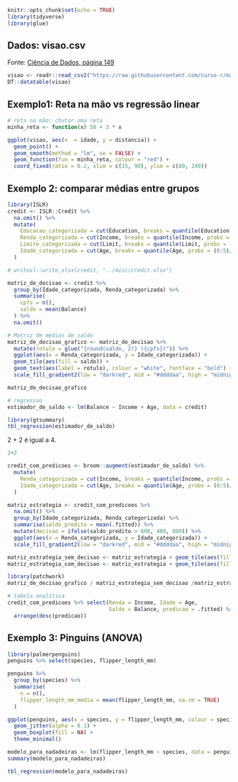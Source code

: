 ```r
knitr::opts_chunk$set(echo = TRUE)
library(tidyverse)
library(glue)
```


## Dados: visao.csv

Fonte: [Ciência de Dados, página 149](https://curso-r.github.io/main-regressao-linear/referencias/Ci%C3%AAncia%20de%20Dados.%20Fundamentos%20e%20Aplica%C3%A7%C3%B5es.%20Vers%C3%A3o%20parcial%20preliminar.%20maio%20Pedro%20A.%20Morettin%20Julio%20M.%20Singer.pdf)

```r
visao <- readr::read_csv2("https://raw.githubusercontent.com/curso-r/main-regressao-linear/master/misc/visao.csv")
DT::datatable(visao)
```

## Exemplo1: Reta na mão vs regressão linear

```r
# reta na mão: chutar uma reta
minha_reta <- function(x) 50 + 3 * x
```

```r
ggplot(visao, aes(x  = idade, y = distancia)) +
  geom_point() + 
  geom_smooth(method = "lm", se = FALSE) +
  geom_function(fun = minha_reta, colour = "red") +
  coord_fixed(ratio = 0.2, xlim = c(15, 90), ylim = c(80, 240))
```

## Exemplo 2: comparar médias entre grupos

```r
library(ISLR)
credit <- ISLR::Credit %>%
  na.omit() %>%
  mutate(
    Educacao_categorizada = cut(Education, breaks = quantile(Education, probs = (0:5)/5)),
    Renda_categorizada = cut(Income, breaks = quantile(Income, probs = (0:5)/5)),
    Limite_categorizada = cut(Limit, breaks = quantile(Limit, probs = (0:5)/5)),
    Idade_categorizada = cut(Age, breaks = quantile(Age, probs = (0:5)/5))
  )

# writexl::write_xlsx(credit, "../misc/credit.xlsx")
```


```r
matriz_de_decisao <- credit %>%
  group_by(Idade_categorizada, Renda_categorizada) %>%
  summarise(
    cpfs = n(),
    saldo = mean(Balance)
  ) %>%
  na.omit()
```


```r
# Matriz de médias de saldo
matriz_de_decisao_grafico <- matriz_de_decisao %>%
  mutate(rotulo = glue("{round(saldo, 2)} ({cpfs})")) %>%
  ggplot(aes(x = Renda_categorizada, y = Idade_categorizada)) +
  geom_tile(aes(fill = saldo)) +
  geom_text(aes(label = rotulo), colour = "white", fontface = "bold") +
  scale_fill_gradient2(low = "darkred", mid = "#ddddaa", high = "midnightblue", midpoint = 600)

matriz_de_decisao_grafico
```


```r
# regressao
estimador_de_saldo <- lm(Balance ~ Income + Age, data = credit)
```

```r
library(gtsummary)
tbl_regression(estimador_de_saldo)
```

2 + 2 é igual a 4.

```r
2+2
```


```r
credit_com_predicoes <- broom::augment(estimador_de_saldo) %>%
  mutate(
    Renda_categorizada = cut(Income, breaks = quantile(Income, probs = (0:5)/5)),
    Idade_categorizada = cut(Age, breaks = quantile(Age, probs = (0:5)/5))
  )
```


```r
matriz_estrategia <- credit_com_predicoes %>%
  na.omit() %>%
  group_by(Idade_categorizada, Renda_categorizada) %>%
  summarise(saldo_predito = mean(.fitted)) %>%
  mutate(decisao = ifelse(saldo_predito > 600, 400, 800)) %>%
  ggplot(aes(x = Renda_categorizada, y = Idade_categorizada)) +
  scale_fill_gradient2(low = "darkred", mid = "#ddddaa", high = "midnightblue", midpoint = 600)

matriz_estrategia_sem_decisao <- matriz_estrategia + geom_tile(aes(fill = saldo_predito))
matriz_estrategia_com_decisao <- matriz_estrategia + geom_tile(aes(fill = decisao))
```

```r
library(patchwork)
matriz_de_decisao_grafico / matriz_estrategia_sem_decisao /matriz_estrategia_com_decisao
```

```r
# tabela analítica
credit_com_predicoes %>% select(Renda = Income, Idade = Age, 
                                Saldo = Balance, predicao = .fitted) %>%
  arrange(desc(predicao))
```

## Exemplo 3: Pinguins (ANOVA)

```r
library(palmerpenguins)
penguins %>% select(species, flipper_length_mm)
```

```r
penguins %>%
  group_by(species) %>%
  summarise(
    n = n(),
    flipper_length_mm_media = mean(flipper_length_mm, na.rm = TRUE)
  )
```

```r
ggplot(penguins, aes(x = species, y = flipper_length_mm, colour = species)) +
  geom_jitter(alpha = 0.1) +
  geom_boxplot(fill = NA) +
  theme_minimal()
```


```r
modelo_para_nadadeiras <- lm(flipper_length_mm ~ species, data = penguins)
summary(modelo_para_nadadeiras)
```
```r
tbl_regression(modelo_para_nadadeiras)
```



